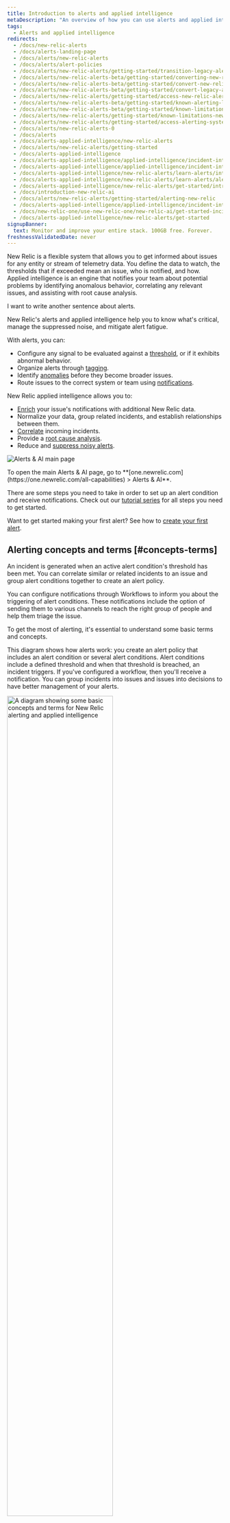 ```yaml
---
title: Introduction to alerts and applied intelligence
metaDescription: "An overview of how you can use alerts and applied intelligence to monitor your systems and be notified when things go wrong, and when they're starting to go wrong."
tags:
  - Alerts and applied intelligence
redirects:
  - /docs/new-relic-alerts
  - /docs/alerts-landing-page
  - /docs/alerts/new-relic-alerts
  - /docs/alerts/alert-policies
  - /docs/alerts/new-relic-alerts/getting-started/transition-legacy-alerting-new-relic-alerts
  - /docs/alerts/new-relic-alerts-beta/getting-started/converting-new-relic-alerts-v2-v3
  - /docs/alerts/new-relic-alerts-beta/getting-started/convert-new-relic-alerts-v2-v3
  - /docs/alerts/new-relic-alerts-beta/getting-started/convert-legacy-alerting-new-relic-alerts
  - /docs/alerts/new-relic-alerts/getting-started/access-new-relic-alerts-legacy-alerting
  - /docs/alerts/new-relic-alerts-beta/getting-started/known-alerting-limitations-v3
  - /docs/alerts/new-relic-alerts-beta/getting-started/known-limitations-new-relic-alerts
  - /docs/alerts/new-relic-alerts/getting-started/known-limitations-new-relic-alerts
  - /docs/alerts/new-relic-alerts/getting-started/access-alerting-systems-new-relic
  - /docs/alerts/new-relic-alerts-0
  - /docs/alerts
  - /docs/alerts-applied-intelligence/new-relic-alerts
  - /docs/alerts/new-relic-alerts/getting-started
  - /docs/alerts-applied-intelligence
  - /docs/alerts-applied-intelligence/applied-intelligence/incident-intelligence/get-started-incident-intelligence
  - /docs/alerts-applied-intelligence/applied-intelligence/incident-intelligence/use-incident-intelligence
  - /docs/alerts-applied-intelligence/new-relic-alerts/learn-alerts/introduction-alerts
  - /docs/alerts-applied-intelligence/new-relic-alerts/learn-alerts/alerts-concepts-workflow
  - /docs/alerts-applied-intelligence/new-relic-alerts/get-started/introduction-applied-intelligence/
  - /docs/introduction-new-relic-ai
  - /docs/alerts/new-relic-alerts/getting-started/alerting-new-relic
  - /docs/alerts-applied-intelligence/applied-intelligence/incident-intelligence/basic-alerting-concepts/
  - /docs/new-relic-one/use-new-relic-one/new-relic-ai/get-started-incident-intelligence
  - /docs/alerts-applied-intelligence/new-relic-alerts/get-started
signupBanner:
  text: Monitor and improve your entire stack. 100GB free. Forever.
freshnessValidatedDate: never
---
```




New Relic <InlinePopover type="alerts" /> is a flexible system that allows you to get informed about issues for any entity or stream of telemetry data. You define the data to watch, the thresholds that if exceeded mean an issue, who is notified, and how. Applied intelligence is an engine that notifies your team about potential problems by identifying anomalous behavior, correlating any relevant issues, and assisting with root cause analysis.

I want to write another sentence about alerts.

New Relic's alerts and applied intelligence help you to know what's critical, manage the suppressed noise, and mitigate alert fatigue.

With alerts, you can:

* Configure any signal to be evaluated against a [threshold](/docs/new-relic-solutions/get-started/glossary/#alert-threshold), or if it exhibits abnormal behavior.
* Organize alerts through [tagging](/docs/new-relic-solutions/new-relic-one/core-concepts/use-tags-help-organize-find-your-data/#query-tags).
* Identify [anomalies](/docs/alerts-applied-intelligence/applied-intelligence/anomaly-detection/anomaly-detection-applied-intelligence/) before they become broader issues.
* Route issues to the correct system or team using [notifications](/docs/alerts-applied-intelligence/notifications/intro-notifications/).

New Relic applied intelligence allows you to:

* [Enrich](/docs/alerts-applied-intelligence/applied-intelligence/incident-workflows/incident-workflows/#enrichments) your issue's notifications with additional New Relic data.
* Normalize your data, group related incidents, and establish relationships between them.
* [Correlate](/docs/alerts-applied-intelligence/applied-intelligence/incident-intelligence/change-applied-intelligence-correlation-logic-decisions/#what-is-correlaton) incoming incidents.
* Provide a [root cause analysis](/docs/alerts-applied-intelligence/applied-intelligence/incident-intelligence/Issues-and-Incident-management-and-response/#root-cause-analysis).
* Reduce and [suppress noisy alerts](/docs/alerts-applied-intelligence/applied-intelligence/incident-intelligence/change-applied-intelligence-correlation-logic-decisions/#configure-correlation).


<img
    title="Alerts & AI main page"
    alt="Alerts & AI main page"
    src={alertsOverviewPage}
/>

<figcaption>
    To open the main Alerts & AI page, go to <DoNotTranslate>**[one.newrelic.com](https://one.newrelic.com/all-capabilities) > Alerts & AI**</DoNotTranslate>.
</figcaption>

There are some steps you need to take in order to set up an alert condition and receive notifications. Check out our [tutorial series](/docs/tutorial-create-alerts/create-new-relic-alerts/) for all steps you need to get started.

Want to get started making your first alert? See how to [create your first alert](/docs/alerts-applied-intelligence/new-relic-alerts/get-started/your-first-nrql-condition/).


## Alerting concepts and terms [#concepts-terms]

An incident is generated when an active alert condition's threshold has been met. You can correlate similar or related incidents to an issue and group alert conditions together to create an alert policy.

You can configure notifications through Workflows to inform you about the triggering of alert conditions. These notifications include the option of sending them to various channels to reach the right group of people and help them triage the issue. 

To get the most of alerting, it's essential to understand some basic terms and concepts.

This diagram shows how alerts work: you create an alert policy that includes an alert condition or several alert conditions. Alert conditions include a defined threshold and when that threshold is breached, an incident triggers. If you've configured a workflow, then you'll receive a notification. You can group incidents into issues and issues into decisions to have better management of your alerts.

<img
    width="70%;"
    title="A diagram showing some basic concepts and terms for New Relic alerting and applied intelligence"
    alt="A diagram showing some basic concepts and terms for New Relic alerting and applied intelligence"
    src={accountsAlertingConcepts}
/>


<table>
    <thead>
        <tr>
            <th>
                Term
            </th>
            <th>
                Explanation
            </th>
        </tr>
    </thead>
    <tbody>
        <tr>
            <td>
                <DoNotTranslate>**[Condition](/docs/alerts-applied-intelligence/new-relic-alerts/alert-conditions/create-alert-conditions/)**</DoNotTranslate>
            </td>
            <td>
                Configuration of one or more thresholds applied to a signal. An incident is created when the thresholds are breached.
            </td>
        </tr>
        <tr>
            <td>
                <DoNotTranslate>**[Decision](/docs/alerts-applied-intelligence/applied-intelligence/incident-intelligence/change-applied-intelligence-correlation-logic-decisions/)**</DoNotTranslate>
            </td>
            <td>
                Logical operation that group incidents into larger issues. There are built-in decisions and you can also create your own custom decisions.
            </td>
        </tr>
        <tr>
            <td>
                <DoNotTranslate>**[Destination](/docs/alerts-applied-intelligence/notifications/destinations/)**</DoNotTranslate>
            </td>
            <td>
                Service by which you get notified. It's a unique identifier for a third-party system that you use.
            </td>
        </tr>        
        <tr>
            <td>
                <DoNotTranslate>**[Event](/docs/data-apis/understand-data/new-relic-data-types/#events-new-relic)**</DoNotTranslate>
            </td>
            <td>
                Indicate a state change or trigger defined by your New Relic alerts conditions or external monitoring systems. An event contains information about the affected entity.
            </td>
        </tr>
        <tr>
            <td>
                <DoNotTranslate>**[Incident](/docs/alerts-applied-intelligence/new-relic-alerts/alert-incidents/view-event-details-incidents/)**</DoNotTranslate>
            </td>
            <td>
                Event generated when a condition threshold is breached. It's an individual event that details a symptom of a problem.
            </td>
        </tr>        
        <tr>
            <td>
                <DoNotTranslate>**[Issue](/docs/new-relic-solutions/get-started/glossary/#issue)**</DoNotTranslate>
            </td>
            <td>
                Collection of one or more incidents that requires attention and investigation and causes a notification.
            </td>
        </tr>        
        <tr>
            <td>
                <DoNotTranslate>**[Notification](/docs/alerts-applied-intelligence/notifications/intro-notifications/)**</DoNotTranslate>
            </td>
            <td>
                Message that you receive when an incident opens, is acknowledged, or closes.
            </td>
        </tr>        
        <tr>
            <td>
                <DoNotTranslate>**[Policy](/docs/alerts-applied-intelligence/new-relic-alerts/alert-policies/create-edit-or-find-alert-policy/)**</DoNotTranslate>
            </td>
            <td>
                Group of alert conditions that you configure to get notified when an incident occurs.
            </td>
        </tr>        
        <tr>
            <td>
                <DoNotTranslate>**[Threshold](/docs/alerts-applied-intelligence/new-relic-alerts/advanced-alerts/advanced-techniques/set-thresholds-alert-condition)**</DoNotTranslate> 
            </td>
            <td>
                Value that a data source must pass to trigger an incident and the time-related settings that define an incident.
            </td>
        </tr>        
        <tr>
            <td>
                <DoNotTranslate>**[Workflow](/docs/alerts-applied-intelligence/applied-intelligence/incident-workflows/incident-workflows/)**</DoNotTranslate>
            </td>
            <td>
                Definition of when and where you want to receive notifications about issues. You can enrich your notifications with additional and related New Relic data.
            </td>
        </tr>        
    </tbody>
</table>


## Note about EU/US data centers [#eu-datacenter]

New Relic's applied intelligence service is performed in the United States. By using New Relic applied intelligence, you agree that New Relic may move your data to, and process your data in, the US region. This applies whether you store your data in New Relic's US region data center or in our [EU region data center](/docs/accounts/accounts-billing/account-setup/choose-your-data-center/). 

Ready to try New Relic for yourself? [Sign up for your free New Relic account](https://newrelic.com/signup) and follow our [quick launch guide](/docs/new-relic-solutions/get-started/intro-new-relic/) so you can start maximizing your data today! If you need any help, check out our [tutorial series](/docs/tutorial-create-alerts/create-new-relic-alerts/) on creating alerts to get started.

<Callout variant="tip">
Do you use Datadog to monitor your logs but want to try out New Relic observability features for free? [See our guide for migrating from Datadog](/docs/tutorial-dd-migration/migrating-from-dd).
</Callout>

